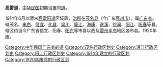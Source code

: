 {{otheruses|高雷}}
'''高雷道'''，[[中华民国|中华民国]]初期设置的[[道_(行政区划)|道]]。

1914年6月以清末[[高雷阳道|高雷阳道]]区域置，[[治所|治所]]在[[茂名县|茂名县]]（今广东[[高州市|高州市]]）。属[[广东省|广东省]]。辖茂名、[[电白县|电白]]、[[信宜县|信宜]]、[[化县|化县]]、[[吴川县|吴川]]、[[廉江县|廉江]]、[[海康县|海康]]、[[遂溪县|遂溪]]、[[徐闻县|徐闻]]、[[阳江县|阳江]]、[[阳春县|阳春]]等县。辖区约当今广东省信宜、阳春、[[阳东|阳东]]等市县以西及[[雷州半岛|雷州半岛]]地区各市县。1920年废。

{{北洋政府行政區劃}}
{{广东省历史二级政区|nocat}}
[[Category:中华民国广东省的道|Category:中华民国广东省的道]]
[[Category:茂名行政区划史|Category:茂名行政区划史]]
[[Category:湛江行政区划史|Category:湛江行政区划史]]
[[Category:阳江行政区划史|Category:阳江行政区划史]]
[[Category:1914年建立的行政区划|Category:1914年建立的行政区划]]
[[Category:1920年废除的行政区划|Category:1920年废除的行政区划]]